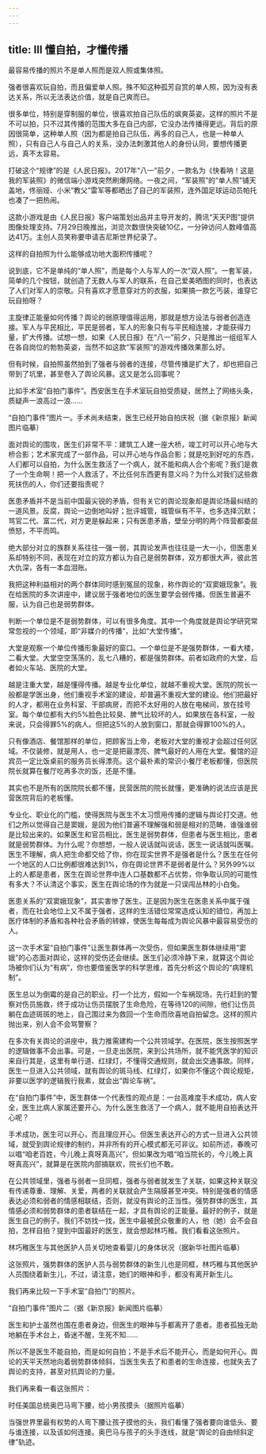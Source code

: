 ```yaml
---
---
---
```

title: Ⅲ 懂自拍，才懂传播
---

最容易传播的照片不是单人照而是双人照或集体照。

强者很喜欢玩自拍，而且偏爱单人照。殊不知这种孤芳自赏的单人照，因为没有表达关系，所以无法表达价值，就是自己爽而已。

很多单位，特别是穿制服的单位，很喜欢拍自己队伍的飒爽英姿。这样的照片不是不可以拍，只不过其传播的范围大多在自己内部，它没办法传播得更远。背后的原因很简单，这种单人照（因为都是拍自己队伍，再多的自己人，也是一种单人照），只有自己人与自己人的关系，没办法刺激其他人的身份认同，要想传播更远，真不太容易。

打破这个“规律”的是《人民日报》。2017年“八一”前夕，一款名为《快看呐！这是我的军装照》的微信端小游戏突然刷爆网络。一夜之间，“军装照”的“单人照”铺天盖地，佟丽娅、小米“教父”雷军等都晒出了自己的军装照，连外国足球运动员帕托也凑了一把热闹。

这款小游戏是由《人民日报》客户端策划出品并主导开发的，腾讯“天天P图”提供图像处理支持。7月29日晚推出，浏览次数很快突破10亿，一分钟访问人数峰值高达41万。主创人员笑称要申请吉尼斯世界纪录了。

这样的自拍照为什么能够成功地大面积传播呢？

说到底，它不是单纯的“单人照”，而是每个人与军人的一次“双人照”。一套军装，简单的几个按钮，就创造了无数人与军人的联系，在自己爱美晒图的同时，也表达了人们对军人的崇敬。只有喜欢才愿意穿对方的衣服，如果搞一款乞丐装，谁穿它玩自拍呀？

主旋律正能量如何传播？舆论的弱原理值得运用，那就是想方设法与弱者创造连接。军人与平民相比，平民是弱者，军人的形象只有与平民相连接，才能获得力量，扩大传播。试想一想，如果《人民日报》在“八一”前夕，只是推出一组组军人在各自岗位的勃勃英姿，当然不如这款“军装照”的游戏传播效果那么好。

但有时候，自拍照虽然拍到了强者与弱者的连接，尽管传播是扩大了，却也把自己带到了坑里，甚至卷入了舆论风暴。这又是怎么回事呢？

比如手术室“自拍门事件”。西安医生在手术室玩自拍受质疑，居然上了网络头条，质疑声一浪高过一浪……



“自拍门事件”图片一。手术尚未结束，医生已经开始自拍庆祝（据《新京报》新闻图片临摹）


面对舆论的围攻，医生们非常不平：建筑工人建一座大桥，竣工时可以开心地与大桥合影；艺术家完成了一部作品，可以开心地与作品合影；就是吃到好吃的东西，人们都可以自拍，为什么医生救活了一个病人，就不能和病人合个影呢？我们是救了一个生命啊！把一个人救活了，不比任何东西更有意义吗？为什么对我们这些救死扶伤的人，你们还要指责呢？

医患矛盾并不是当前中国最尖锐的矛盾，但有关它的舆论现象却是舆论场最纠结的一道风景。反腐，舆论一边倒地叫好；批评城管，城管纵有不平，也多选择沉默；骂官二代、富二代，对方更是躲起来；只有医患矛盾，壁垒分明的两个阵营都委屈愤怒，不平而鸣。

绝大部分对立的族群关系往往一强一弱，其舆论发声也往往是一大一小，但医患关系却特别不同，表现在对立的双方都认为自己是弱势群体，双方都很大声，彼此苦大仇深，各有一本血泪账。

我把这种利益相对的两个群体同时感到冤屈的现象，称作舆论的“双窦娥现象”。我在给医院的多次讲座中，建议居于强者地位的医生要学会弱传播。但医生普遍不服，认为自己也是弱势群体。

判断一个单位是不是弱势群体，可以有很多角度。其中一个角度就是舆论学研究常常忽视的一个领域，即“非媒介的传播”，比如“大堂传播”。

大堂是观察一个单位传播形象最好的窗口。一个单位是不是强势群体，一看大楼，二看大堂。大堂空空荡荡的，乱七八糟的，都是强势群体。前者如政府的大堂，后者如火车站、医院的大堂。

越是注重大堂，越是懂得传播。越是专业化单位，就越不重视大堂。医院的院长一般都是学医出身，他们重视手术室的建设，却普遍不重视大堂的建设。他们把最好的人才，都用在业务科室、干部病房，而把不太好用的人放在电梯间，放在挂号室。每个单位都有大约5%脸色比较臭、脾气比较坏的人。如果放在各科室，一般来说，只会得罪5%的病人。但把这5%的人放到窗口，那就会得罪100%的人。

只有像酒店、餐馆那样的单位，把顾客当上帝，老板对大堂的重视才会超过任何区域。不仅装修，就是用人，也一定是把最漂亮、脾气最好的人用在大堂。餐馆的迎宾员一定比饭桌前的服务员长得漂亮。这个最朴素的常识小餐厅老板都懂，但医院院长就算在餐厅吃再多次的饭，还是不懂。

其实也不是所有的医院院长都不懂，民营医院的院长就懂，更准确的说法应该是民营医院背后的老板懂。

专业化、职业化的门槛，使得医院与医生不太习惯用传播的逻辑与舆论打交道。他们之所以觉得自己是窦娥，是因为他们普遍不理解强和弱是相对的范畴，谁强谁弱是比较出来的。如果医生和官员相比，医生是弱势群体，但患者与医生相比，患者就是弱势群体。为什么呢？你想想，一般人说话就叫说话，医生一说话就叫医嘱。医生不理解，病人把生命都交给了你，你在现实世界不是强者是什么？医生在任何一个地区的人口比例都很难达到1%，你在舆论世界不是弱者是什么？另外99%以上的人都是患者，医生在舆论世界中连人口基数都不占优势，你争取认同的可能性有多大？不认清这个事实，医生在舆论场的作为就是一只误闯丛林的小白兔。

医患关系的“双窦娥现象”，其实害惨了医生。正是因为医生在医患关系中属于强者，而在社会地位上又不属于强者，这样的生活错位常常造成认知的错位，再加上医疗体制的矛盾和各种社会矛盾的转嫁，使医生每每成为舆论风暴中最容易受伤的人。

这一次手术室“自拍门事件”让医生群体再一次受伤，但如果医生群体继续用“窦娥”的心态面对舆论，这样的受伤还会继续。医生们必须冷静下来，就算这个舆论场被你们认为“有病”，你也要借鉴医学的科学思维，首先分析这个舆论的“病理机制”。

医生总以为倒霉的是自己的职业。打一个比方，假如一个车祸现场，先行赶到的警察对伤员施救，终于成功让伤员摆脱了生命危险，在等待120的间隙，他们让伤员躺在血迹斑斑的地上，自己围过来为救回一个生命而欣喜地自拍留念。这样的照片抛出来，别人会不会骂警察？

在多次有关舆论的讲座中，我力推需建构一个公共领域学。在医院，医生按照医学的逻辑做事不会出事。可是，一旦走出医院，来到公共场所，就不能凭医学的知识来自行其是，这里有单行道、红绿灯，不懂得交通规则，就会出交通事故。同样，医生一旦进入公共领域，就有舆论的斑马线、红绿灯，如果你不懂这个舆论规矩，非要以医学的逻辑我行我素，就会出“舆论车祸”。

在“自拍门事件”中，医生群体一个代表性的观点是：一台高难度手术成功，病人安全，医生比病人家属还要开心。为什么医生救活了一个病人，就不能用自拍表达开心呢？

手术成功，医生可以开心，而且理应开心。但医生表达开心的方式一旦进入公共领域，就受到舆论规律的制约，并非所有的开心模式都无可非议。如前所述，春晚可以唱“咱老百姓，今儿晚上真呀真高兴”，但如果改为唱“咱当院长的，今儿晚上真呀真高兴”，就算是在医院内部搞联欢，院长们也不敢。

在公共领域里，强者与弱者一旦同框，强者与弱者就发生了关联，如果这种关联没有传递尊重、理解、关爱，两者的关联就会产生隔膜甚至冲突。特别是强者的情感表达必须和弱者的情感相联结，否则，就没有舆论的正当性。强势群体的医生，其情感必须和弱势群体的患者联结在一起，才具有舆论的正能量。最好的例子，就是医生自己的例子。我们不妨找一找，医生中最被民众敬重的人，他（她）会不会自拍，怎样自拍？提到中国最好的医生，就会想起林巧稚。我们看看这张照片。



林巧稚医生与其他医护人员关切地查看婴儿的身体状况（据新华社图片临摹）


这张照片，强势群体的医护人员与弱势群体的新生儿也是同框，林巧稚与其他医护人员围绕着新生儿，不过，请注意，她们的眼神和手，都没有离开新生儿。

我们再来比较一下手术室“自拍门”的照片。



“自拍门事件”图片二（据《新京报》新闻图片临摹）


医生和护士虽然也围在患者身边，但医生的眼神与手都离开了患者。患者孤独无助地躺在手术台上，昏迷不醒，生死不知……

所以不是医生不能自拍，而是如何自拍；不是手术后不能开心，而是如何开心。舆论的天平天然地向着弱势群体倾斜，当医生失去了和患者的生命连接，也就失去了舆论的支持，甚至对抗舆论的力量。

我们再来看一看这张照片：



时任美国总统奥巴马弯下腰，给小男孩摸头（据照片临摹）


当强世界里最有权势的人弯下腰让孩子摸他的头，我们看懂了强者要向谁低头、要与谁连接，以及该如何连接。奥巴马与孩子的头手连线，就是“舆论的自由倾斜定律”轨迹。